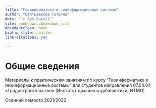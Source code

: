 --- 
title: "Геоинформатика и геоинформационные системы"
author: "Балтыжакова Татьяна"
date: "`r Sys.Date()`"
site: bookdown::bookdown_site
documentclass: book
biblio-style: apalike
link-citations: yes

---

# Общие сведения {#introduction}

Материалы к практическим занятиям по курсу "Геоинформатика и геоинформационные системы" для студентов направления 07.04.04 «Градостроительство» (Институт дизайна и урбанистики, ИТМО)

Осенний семестр 2021/2022

